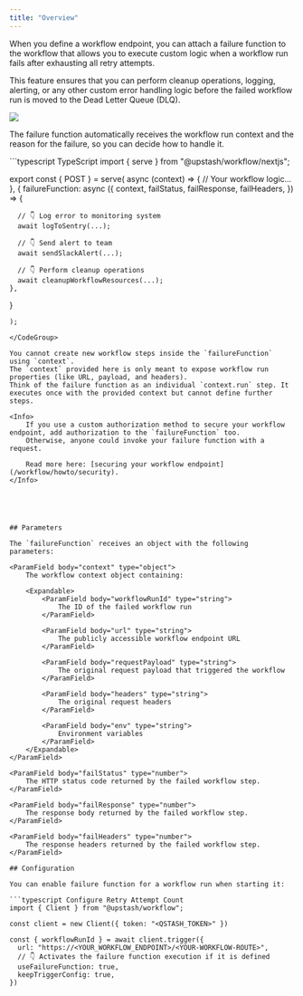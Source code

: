 ```yaml
---
title: "Overview"
---
```


When you define a workflow endpoint, you can attach a failure function to the workflow that allows you to execute custom logic when a workflow run fails after exhausting all retry attempts.

This feature ensures that you can perform cleanup operations, logging, alerting, or any other custom error handling logic before the failed workflow run is moved to the Dead Letter Queue (DLQ).

<Frame caption="Failure function is executed automatically when worklow run fails">
  <img src="/img/workflow/failure_function.png" />
</Frame>

The failure function automatically receives the workflow run context and the reason for the failure, so you can decide how to handle it.

<CodeGroup>
```typescript TypeScript
import { serve } from "@upstash/workflow/nextjs";

export const { POST } = serve<string>(
  async (context) => {
    // Your workflow logic...
  },
  {
    failureFunction: async ({
      context,
      failStatus,
      failResponse,
      failHeaders,
    }) => {

      // 👇 Log error to monitoring system
      await logToSentry(...);

      // 👇 Send alert to team
      await sendSlackAlert(...);

      // 👇 Perform cleanup operations
      await cleanupWorkflowResources(...);
    },
  }
```
);

</CodeGroup>

You cannot create new workflow steps inside the `failureFunction` using `context`.
The `context` provided here is only meant to expose workflow run properties (like URL, payload, and headers).
Think of the failure function as an individual `context.run` step. It executes once with the provided context but cannot define further steps.

<Info>
    If you use a custom authorization method to secure your workflow endpoint, add authorization to the `failureFunction` too.
    Otherwise, anyone could invoke your failure function with a request.

    Read more here: [securing your workflow endpoint](/workflow/howto/security).
</Info>





## Parameters

The `failureFunction` receives an object with the following parameters:

<ParamField body="context" type="object">
    The workflow context object containing:

    <Expandable>
        <ParamField body="workflowRunId" type="string">
            The ID of the failed workflow run
        </ParamField>

        <ParamField body="url" type="string">
            The publicly accessible workflow endpoint URL
        </ParamField>

        <ParamField body="requestPayload" type="string">
            The original request payload that triggered the workflow
        </ParamField>

        <ParamField body="headers" type="string">
            The original request headers
        </ParamField>

        <ParamField body="env" type="string">
            Environment variables
        </ParamField>
    </Expandable>
</ParamField>

<ParamField body="failStatus" type="number">
    The HTTP status code returned by the failed workflow step.
</ParamField>

<ParamField body="failResponse" type="number">
    The response body returned by the failed workflow step.
</ParamField>

<ParamField body="failHeaders" type="number">
    The response headers returned by the failed workflow step.
</ParamField>

## Configuration

You can enable failure function for a workflow run when starting it:

```typescript Configure Retry Attempt Count
import { Client } from "@upstash/workflow";

const client = new Client({ token: "<QSTASH_TOKEN>" })

const { workflowRunId } = await client.trigger({
  url: "https://<YOUR_WORKFLOW_ENDPOINT>/<YOUR-WORKFLOW-ROUTE>",
  // 👇 Activates the failure function execution if it is defined
  useFailureFunction: true,
  keepTriggerConfig: true,
})
```